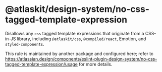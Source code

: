 # @atlaskit/design-system/no-css-tagged-template-expression

Disallows any `css` tagged template expressions that originate from a CSS-in-JS library, including `@atlaskit/css`, `@compiled/react`, Emotion, and `styled-components`.

This rule is maintained by another package and configured here; refer to https://atlassian.design/components/eslint-plugin-design-system/no-css-tagged-template-expression/usage for more details.

